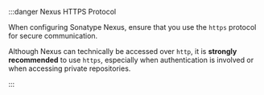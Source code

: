 :::danger Nexus HTTPS Protocol

When configuring Sonatype Nexus, ensure that you use the `https` protocol for secure communication.  

Although Nexus can technically be accessed over `http`, it is **strongly recommended** to use `https`, especially when authentication is involved or when accessing private repositories.

:::